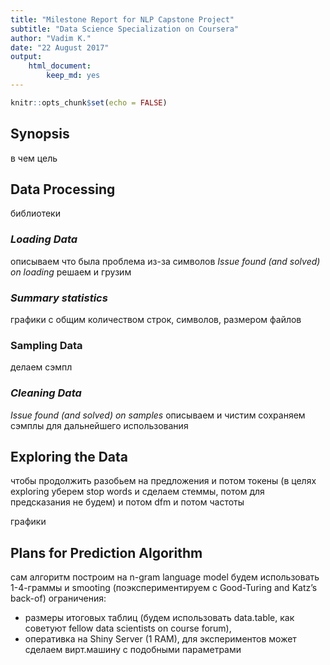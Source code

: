```yaml
---
title: "Milestone Report for NLP Capstone Project"
subtitle: "Data Science Specialization on Coursera"
author: "Vadim K."
date: "22 August 2017"
output: 
    html_document:
        keep_md: yes
---
```


```r
knitr::opts_chunk$set(echo = FALSE)
```

## Synopsis
в чем цель


## Data Processing
библиотеки


### _Loading Data_

описываем что была проблема из-за символов
_Issue found (and solved) on loading_
решаем и грузим


### _Summary statistics_
графики с общим количеством строк, символов, размером файлов

### Sampling Data
делаем сэмпл

### _Cleaning Data_
_Issue found (and solved) on samples_
описываем и чистим
сохраняем сэмплы для дальнейшего использования

## Exploring the Data

чтобы продолжить разобьем на предложения
и потом токены (в целях exploring уберем stop words и сделаем стеммы, потом для
предсказания не будем)
и потом dfm
и потом частоты

графики

## Plans for Prediction Algorithm
сам алгоритм построим на n-gram language model
будем использовать 1-4-граммы и smooting (поэкспериментируем с Good-Turing and 
Katz's back-of)
ограничения:  

* размеры итоговых таблиц (будем использовать data.table, как советуют fellow data scientists on course forum), 
* оперативка на Shiny Server (1 RAM), для экспериментов может сделаем вирт.машину с подобными параметрами

